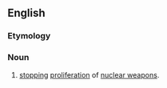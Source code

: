 {{also|non-proliferation}}

==English==

===Etymology===
{{prefix|en|non|proliferation}}

===Noun===
{{en-noun|-|s}}

# [[stop]]ping [[proliferation]] of [[nuclear weapon]]s.